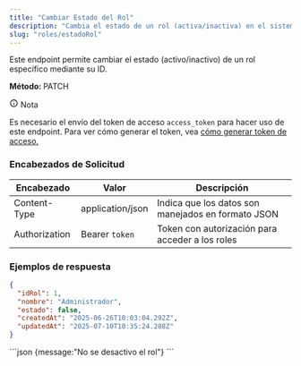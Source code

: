 ```yaml
---
title: "Cambiar Estado del Rol"
description: "Cambia el estado de un rol (activa/inactiva) en el sistema."
slug: "roles/estadoRol"
---
```



Este endpoint permite cambiar el estado (activo/inactivo) de un rol específico mediante su ID.

<p>
  <strong>Método: </strong>
  <span class="sl-badge note small astro-avdet4wd">PATCH</span>
</p>

<Tabs>
  <TabItem label="Endpoint">
    <ApiEndpoint url={`${API_BASE_URL}/roles/state/:idRol`} />
  </TabItem>
</Tabs>

<aside aria-label="Nota" class="starlight-aside starlight-aside--note">
  <p class="starlight-aside__title" aria-hidden="true">
    <svg
      aria-hidden="true"
      class="starlight-aside__icon astro-c6vsoqas"
      width="16"
      height="16"
      viewBox="0 0 24 24"
      fill="currentColor"
      style="--sl-icon-size: 1em;"
    >
      <path d="M12 11a1 1 0 0 0-1 1v4a1 1 0 0 0 2 0v-4a1 1 0 0 0-1-1Zm.38-3.92a1 1 0 0 0-.76 0 1 1 0 0 0-.33.21 1.15 1.15 0 0 0-.21.33 1 1 0 0 0 .21 1.09c.097.088.209.16.33.21A1 1 0 0 0 13 8a1.05 1.05 0 0 0-.29-.71 1 1 0 0 0-.33-.21ZM12 2a10 10 0 1 0 0 20 10 10 0 0 0 0-20Zm0 18a8 8 0 1 1 0-16.001A8 8 0 0 1 12 20Z"></path>
    </svg>
    Nota
  </p>
  Es necesario el envío del token de acceso <code>access_token</code> para hacer
  uso de este endpoint. Para ver cómo generar el token, vea
  <a href="/usuarios/login">cómo generar token de acceso.</a>
</aside>

<h3>Encabezados de Solicitud</h3>

| Encabezado    | Valor            | Descripción                                        |
| ------------- | ---------------- | -------------------------------------------------- |
| Content-Type  | application/json | Indica que los datos son manejados en formato JSON |
| Authorization | Bearer `token`   | Token con autorización para acceder a los roles    |

<h3>Ejemplos de respuesta</h3>

<Tabs>
  <TabItem label="Status 200">
  
  ```json
  {
    "idRol": 1,
    "nombre": "Administrador",
    "estado": false,
    "createdAt": "2025-06-26T10:03:04.292Z",
    "updatedAt": "2025-07-10T10:35:24.288Z"
  }
  ```
  </TabItem>

  <TabItem label="Status 400">
  ```json
  {message:"No se desactivo el rol"}
  ```
  </TabItem>
</Tabs>
